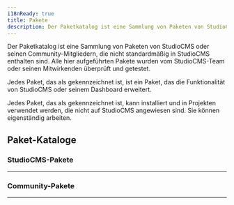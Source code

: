 ```yaml
---
i18nReady: true
title: Pakete
description: Der Paketkatalog ist eine Sammlung von Paketen von StudioCMS oder seiner Community.
---
```



Der Paketkatalog ist eine Sammlung von Paketen von StudioCMS oder seinen Community-Mitgliedern, die nicht standardmäßig in StudioCMS enthalten sind. Alle hier aufgeführten Pakete wurden vom StudioCMS-Team oder seinen Mitwirkenden überprüft und getestet.

Jedes Paket, das als <Badge text="Plugin" variant="tip"/> gekennzeichnet ist, ist ein Paket, das die Funktionalität von StudioCMS oder seinem Dashboard erweitert.

Jedes Paket, das als <Badge text="Publicly Usable" variant="caution"/> gekennzeichnet ist, kann installiert und in Projekten verwendet werden, die nicht auf StudioCMS angewiesen sind. Sie können eigenständig arbeiten.

## Paket-Kataloge

### StudioCMS-Pakete
---

<PackageCatalog catalog="studiocms" />

### Community-Pakete
---

<PackageCatalog catalog="community" />